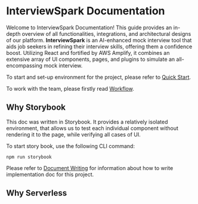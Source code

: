 
<Meta title='Get Started/Introduction'/>


# InterviewSpark Documentation

Welcome to InterviewSpark Documentation! This guide provides an in-depth overview of all functionalities, integrations, and architectural designs of our platform.
**InterviewSpark** is an AI-enhanced mock interview tool that aids job seekers in refining their interview skills, offering them a confidence boost. Utilizing React and fortified by AWS Amplify, it combines an extensive array of UI components, pages, and plugins to simulate an all-encompassing mock interview.

To start and set-up environment for the project,
please refer to  [Quick Start](?path=/docs/get-started-quick-start--docs).

To work with the team, please firstly read [Workflow](?path=/docs/get-started-workflow--docs).

## Why Storybook
This doc was written in Storybook. It provides a relatively isolated environment,
that allows us to test each individual component without rendering it to the page,
while verifying all cases of UI.

To start story book, use the following CLI command:
```console
npm run storybook
```

Please refer to  [Document Writing](?path=/docs/get-started-document-writing--docs) for information about
how to write implementation doc for this project.

## Why Serverless
